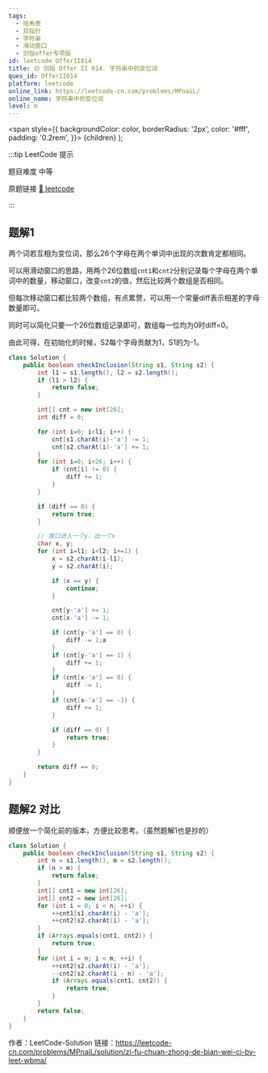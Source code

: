 ```yaml
---
tags:
  - 哈希表
  - 双指针
  - 字符串
  - 滑动窗口
  - 剑指offer专项版
id: leetcode_OfferII014
title: 🟡 剑指 Offer II 014. 字符串中的变位词
ques_id: OfferII014
platform: leetcode
online_link: https://leetcode-cn.com/problems/MPnaiL/
online_name: 字符串中的变位词
level: m
---
```


  <span
    style={{
      backgroundColor: color,
      borderRadius: '2px',
      color: '#fff',
      padding: '0.2rem',
    }}>
    {children}
  </span>
);

:::tip LeetCode 提示

题目难度 <Highlight color="#ffc01e">中等</Highlight>

原题链接 [🔗 leetcode](https://leetcode-cn.com/problems/MPnaiL/)

:::

## 题解1

两个词若互相为变位词，那么26个字母在两个单词中出现的次数肯定都相同。

可以用滑动窗口的思路，用两个26位数组`cnt1`和`cnt2`分别记录每个字母在两个单词中的数量，移动窗口，改变`cnt2`的值，然后比较两个数组是否相同。

但每次移动窗口都比较两个数组，有点累赘，可以用一个常量diff表示相差的字母数量即可。

同时可以简化只要一个26位数组记录即可，数组每一位均为0时diff=0。

由此可得，在初始化的时候，S2每个字母贡献为1，S1的为-1。

```java
class Solution {
    public boolean checkInclusion(String s1, String s2) {
        int l1 = s1.length(), l2 = s2.length();
        if (l1 > l2) {
            return false;
        }

        int[] cnt = new int[26];
        int diff = 0;

        for (int i=0; i<l1; i++) {
            cnt[s1.charAt(i)-'a'] -= 1;
            cnt[s2.charAt(i)-'a'] += 1;
        }
        for (int i=0; i<26; i++) {
            if (cnt[i] != 0) {
                diff += 1;
            }
        }

        if (diff == 0) {
            return true;
        }

        // 窗口进入一个y，出一个x
        char x, y;
        for (int i=l1; i<l2; i+=1) {
            x = s2.charAt(i-l1);
            y = s2.charAt(i);

            if (x == y) {
                continue;
            }

            cnt[y-'a'] += 1;
            cnt[x-'a'] -= 1;

            if (cnt[y-'a'] == 0) {
                diff -= 1;a
            }
            if (cnt[y-'a'] == 1) {
                diff += 1;
            }
            if (cnt[x-'a'] == 0) {
                diff -= 1;
            }
            if (cnt[x-'a'] == -1) {
                diff += 1;
            }

            if (diff == 0) {
                return true;
            }
        }

        return diff == 0;
    }
}
```

## 题解2 对比

顺便放一个简化前的版本，方便比较思考。（虽然题解1也是抄的）

```java
class Solution {
    public boolean checkInclusion(String s1, String s2) {
        int n = s1.length(), m = s2.length();
        if (n > m) {
            return false;
        }
        int[] cnt1 = new int[26];
        int[] cnt2 = new int[26];
        for (int i = 0; i < n; ++i) {
            ++cnt1[s1.charAt(i) - 'a'];
            ++cnt2[s2.charAt(i) - 'a'];
        }
        if (Arrays.equals(cnt1, cnt2)) {
            return true;
        }
        for (int i = n; i < m; ++i) {
            ++cnt2[s2.charAt(i) - 'a'];
            --cnt2[s2.charAt(i - n) - 'a'];
            if (Arrays.equals(cnt1, cnt2)) {
                return true;
            }
        }
        return false;
    }
}
```

作者：LeetCode-Solution
链接：https://leetcode-cn.com/problems/MPnaiL/solution/zi-fu-chuan-zhong-de-bian-wei-ci-by-leet-wbma/
